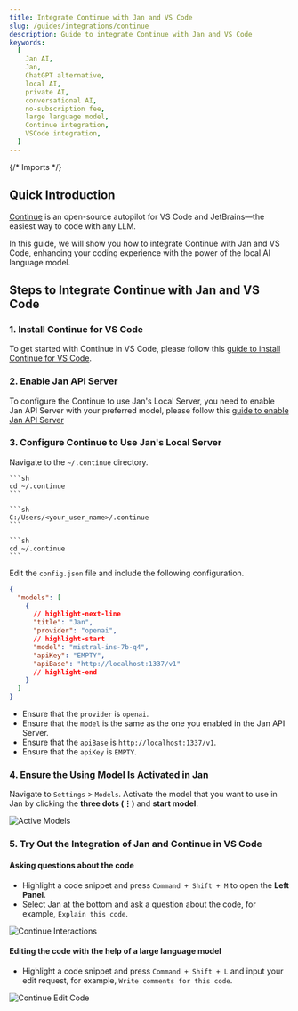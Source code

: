 ```yaml
---
title: Integrate Continue with Jan and VS Code
slug: /guides/integrations/continue
description: Guide to integrate Continue with Jan and VS Code
keywords:
  [
    Jan AI,
    Jan,
    ChatGPT alternative,
    local AI,
    private AI,
    conversational AI,
    no-subscription fee,
    large language model,
    Continue integration,
    VSCode integration,
  ]
---
```


{/* Imports */}

## Quick Introduction

[Continue](https://continue.dev/docs/intro) is an open-source autopilot for VS Code and JetBrains—the easiest way to code with any LLM.

In this guide, we will show you how to integrate Continue with Jan and VS Code, enhancing your coding experience with the power of the local AI language model.

## Steps to Integrate Continue with Jan and VS Code

### 1. Install Continue for VS Code

To get started with Continue in VS Code, please follow this [guide to install Continue for VS Code](https://continue.dev/docs/quickstart).

### 2. Enable Jan API Server

To configure the Continue to use Jan's Local Server, you need to enable Jan API Server with your preferred model, please follow this [guide to enable Jan API Server](../05-using-server/01-server.md)

### 3. Configure Continue to Use Jan's Local Server

Navigate to the `~/.continue` directory.

<Tabs groupId="operating-systems">
  <TabItem value="mac" label="macOS">
    
    ```sh
    cd ~/.continue
    ```
  
  </TabItem>
  <TabItem value="win" label="Windows">
  
    ```sh
    C:/Users/<your_user_name>/.continue
    ```
  
  </TabItem>
  <TabItem value="linux" label="Linux">
  
    ```sh
    cd ~/.continue
    ```
  
  </TabItem>
</Tabs>

Edit the `config.json` file and include the following configuration.

```json title="~/.continue/config.json"
{
  "models": [
    {
      // highlight-next-line
      "title": "Jan",
      "provider": "openai",
      // highlight-start
      "model": "mistral-ins-7b-q4",
      "apiKey": "EMPTY",
      "apiBase": "http://localhost:1337/v1"
      // highlight-end
    }
  ]
}
```

- Ensure that the `provider` is `openai`.
- Ensure that the `model` is the same as the one you enabled in the Jan API Server.
- Ensure that the `apiBase` is `http://localhost:1337/v1`.
- Ensure that the `apiKey` is `EMPTY`.

### 4. Ensure the Using Model Is Activated in Jan

Navigate to `Settings` > `Models`. Activate the model that you want to use in Jan by clicking the **three dots (⋮)** and **start model**.

![Active Models](assets/01-start-model.png)

### 5. Try Out the Integration of Jan and Continue in VS Code

#### Asking questions about the code

- Highlight a code snippet and press `Command + Shift + M` to open the **Left Panel**.
- Select Jan at the bottom and ask a question about the code, for example, `Explain this code`.

![Continue Interactions](assets/01-continue-ask.png)

#### Editing the code with the help of a large language model

- Highlight a code snippet and press `Command + Shift + L` and input your edit request, for example, `Write comments for this code`.

![Continue Edit Code](assets/01-continue-edit-demo.gif)
